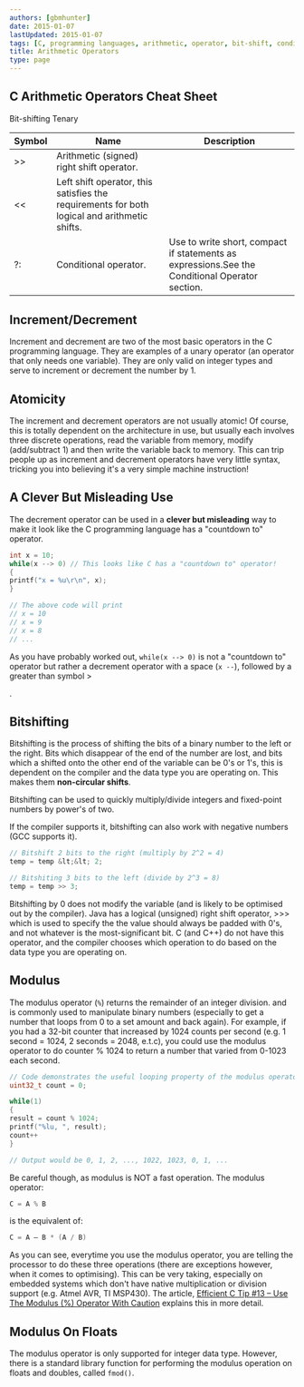 ```yaml
---
authors: [gbmhunter]
date: 2015-01-07
lastUpdated: 2015-01-07
tags: [C, programming languages, arithmetic, operator, bit-shift, conditional operator, atomicity, modulus]
title: Arithmetic Operators
type: page
---
```


## C Arithmetic Operators Cheat Sheet

<table>
  <thead>
    <tr>
      <th>Symbol</th>
      <th>Name</th>
      <th>Description</th>
    </tr>
  </thead>
  <tbody>
    <tr></tr>
    <tr>Bit-shifting</tr>
    <tr>
      <td>&gt;&gt;</td>
      <td>Arithmetic (signed) right shift operator.</td>
      <td>
      </td>
    </tr>
    <tr>
      <td>&lt;&lt;</td>
      <td>Left shift operator, this satisfies the requirements for both logical and arithmetic shifts.</td>
      <td></td>
    </tr>
    <tr>
      Tenary
    </tr>
    <tr>
      <td>?:</td>
      <td>Conditional operator.</td>
      <td>Use to write short, compact if statements as expressions.See the Conditional Operator section.</td>
    </tr>
  </tbody>
</table>

<h2>Increment/Decrement</h2>

<p>Increment and decrement are two of the most basic operators in the C programming language. They are examples of a
  unary operator (an operator that only needs one variable). They are only valid on integer types and serve to increment
  or decrement the number by 1.</p>

<h2>Atomicity</h2>

<p>The increment and decrement operators are not usually atomic! Of course, this is totally dependent on the
  architecture in use, but usually each involves three discrete operations, read the variable from memory, modify
  (add/subtract 1) and then write the variable back to memory. This can trip people up as increment and decrement
  operators have very little syntax, tricking you into believing it's a very simple machine instruction!</p>

<h2>A Clever But Misleading Use</h2>

<p>The decrement operator can be used in a <b>clever but misleading</b> way to make it look like the C programming
  language has a "countdown to" operator.</p>

```c
int x = 10;
while(x --> 0) // This looks like C has a "countdown to" operator!
{
printf("x = %u\r\n", x);
}

// The above code will print
// x = 10
// x = 9
// x = 8
// ...
```

<p>As you have probably worked out, <code>while(x --> 0)</code> is not a "countdown to" operator but rather a decrement
  operator with a space (<code>x --</code>), followed by a greater than symbol <code></code>&gt;</p>.

<h2>Bitshifting</h2>

<p>Bitshifting is the process of shifting the bits of a binary number to the left or the right. Bits which disappear of
  the end of the number are lost, and bits which a shifted onto the other end of the variable can be 0's or 1's, this is
  dependent on the compiler and the data type you are operating on. This makes them <b>non-circular shifts</b>.</p>

<p>Bitshifting can be used to quickly multiply/divide integers and fixed-point numbers by power's of two.</p>

<p>If the compiler supports it, bitshifting can also work with negative numbers (GCC supports it).</p>

```c
// Bitshift 2 bits to the right (multiply by 2^2 = 4)
temp = temp &lt;&lt; 2;

// Bitshiting 3 bits to the left (divide by 2^3 = 8)
temp = temp >> 3;
```

<p>Bitshifting by 0 does not modify the variable (and is likely to be optimised out by the compiler). Java has a logical
  (unsigned) right shift operator, >>> which is used to specify the the value should always be padded with 0's, and not
  whatever is the most-significant bit. C (and C++) do not have this operator, and the compiler chooses which operation
  to do based on the data type you are operating on.</p>

<h2>Modulus</h2>

<p>The modulus operator (<code>%</code>) returns the remainder of an integer division. and is commonly used to
  manipulate binary numbers (especially to get a number that loops from 0 to a set amount and back again). For example,
  if you had a 32-bit counter that increased by 1024 counts per second (e.g. 1 second = 1024, 2 seconds = 2048, e.t.c),
  you could use the modulus operator to do counter % 1024 to return a number that varied from 0-1023 each second.</p>

```c
// Code demonstrates the useful looping property of the modulus operator
uint32_t count = 0;

while(1)
{
result = count % 1024;
printf("%lu, ", result);
count++
}

// Output would be 0, 1, 2, ..., 1022, 1023, 0, 1, ...
```

<p>Be careful though, as modulus is NOT a fast operation. The modulus operator:</p>

```c
C = A % B
```

is the equivalent of:

```c
C = A – B * (A / B)
```

<p>As you can see, everytime you use the modulus operator, you are telling the processor to do these three operations
  (there are exceptions however, when it comes to optimising). This can be very taking, especially on embedded systems
  which don't have native multiplication or division support (e.g. Atmel AVR, TI MSP430). The article, <a
    href="http://embeddedgurus.com/stack-overflow/2011/02/efficient-c-tip-13-use-the-modulus-operator-with-caution/">Efficient
    C Tip #13 – Use The Modulus (%) Operator With Caution</a> explains this in more detail.</p>

<h2>Modulus On Floats</h2>

<p>The modulus operator is only supported for integer data type. However, there is a standard library function for
  performing the modulus operation on floats and doubles, called <code>fmod()</code>.</p>
